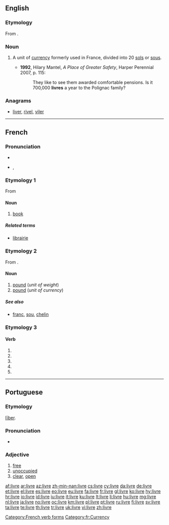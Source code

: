 {{wikipedia|dab=livre}}
==English==
===Etymology===
From {{etyl|fr}} {{term|livre|lang=fr}}.

===Noun===
{{en-noun}}

# {{historical}} A unit of [[currency]] formerly used in France, divided into 20 [[sol]]s or [[sou]]s.
#*'''1992''', Hilary Mantel, ''A Place of Greater Safety'', Harper Perennial 2007, p. 115:
#*:They like to see them awarded comfortable pensions. Is it 700,000 '''livres''' a year to the Polignac family?

===Anagrams===
* [[liver#English|liver]], [[rivel#English|rivel]], [[viler#English|viler]]

----

==French==

===Pronunciation===
* {{audio|Fr-un livre-fr-ouest.ogg|audio (un livre)}}
* {{IPA|lang=fr|/livʁ/}}, {{SAMPA|lang=fr|/livR/}}

===Etymology 1===
From {{etyl|la|fr}} {{term|liber|lang=la}}

====Noun====
{{fr-noun|m}}

# [[book]]

=====Related terms=====
* [[librairie]] {{f}}

===Etymology 2===
From {{etyl|la|fr}} {{term|libra|lang=la}}.

====Noun====
{{fr-noun|f}}

# [[pound]] (''unit of weight'')
# [[pound]] (''unit of currency'')

=====See also=====
* {{sense|currency}} [[franc]], [[sou]], [[chelin]]

===Etymology 3===
{{inflected form of|livrer}}

====Verb====
{{fr-verb-form}}

# {{conjugation of|livrer||1|s|pres|ind|lang=fr}}
# {{conjugation of|livrer||3|s|pres|ind|lang=fr}}
# {{conjugation of|livrer||1|s|pres|sub|lang=fr}}
# {{conjugation of|livrer||3|s|pres|sub|lang=fr}}
# {{conjugation of|livrer||2|s|imp|lang=fr}}

[[Category:French verb forms]]
[[Category:fr:Currency]]

----

==Portuguese==

===Etymology===
{{etyl|la|pt}} [[liber|līber]].

===Pronunciation===
* {{audio|Pt-livre.ogg|Audio}}

===Adjective===
{{infl|pt|adjective}}

# [[free]]
# [[unoccupied]]
# [[clear]], [[open]]

[[af:livre]]
[[ar:livre]]
[[az:livre]]
[[zh-min-nan:livre]]
[[cs:livre]]
[[cy:livre]]
[[da:livre]]
[[de:livre]]
[[et:livre]]
[[el:livre]]
[[es:livre]]
[[eo:livre]]
[[eu:livre]]
[[fa:livre]]
[[fr:livre]]
[[gl:livre]]
[[ko:livre]]
[[hy:livre]]
[[hr:livre]]
[[io:livre]]
[[id:livre]]
[[iu:livre]]
[[it:livre]]
[[ku:livre]]
[[lt:livre]]
[[li:livre]]
[[hu:livre]]
[[mg:livre]]
[[nl:livre]]
[[ja:livre]]
[[no:livre]]
[[oc:livre]]
[[km:livre]]
[[pl:livre]]
[[pt:livre]]
[[ru:livre]]
[[fi:livre]]
[[sv:livre]]
[[ta:livre]]
[[te:livre]]
[[th:livre]]
[[tr:livre]]
[[uk:livre]]
[[vi:livre]]
[[zh:livre]]